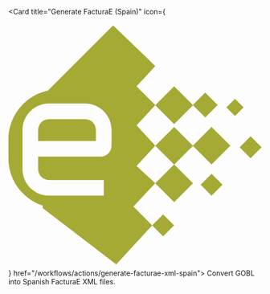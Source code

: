   <Card title="Generate FacturaE (Spain)" 
    icon={<svg fill="none" xmlns="http://www.w3.org/2000/svg" viewBox="0 0 20 20"><g clip-path="url(#a3)"><path fill-rule="evenodd" clip-rule="evenodd" d="M2.7158 15.0102C1.1388 14.4919 0 13.0073 0 11.2567V9.7754c0-1.898 1.3385-3.4832 3.123-3.8635L8.2708.7642l3.3329 3.2095-1.4813 1.6048 1.4813 1.4813-1.4813 1.6047 1.4813 1.6048-1.4813 1.6047 1.4813 1.3579-1.7282 1.8517 1.4813 1.4813-2.8392 3.0861-5.8018-4.444v-.1968Zm10.378-9.4318 1.4747 1.4747.981-.981.9831.9832-.9831.9831-.9678-.9677-1.4879 1.4879-1.4901-1.4901 1.4901-1.4901Zm1.4846 4.7051 1.4714 1.4714 1.4835-1.4835-1.4835-1.4835-1.478 1.478-1.478-1.478-1.4901 1.4901 1.4813 1.4813-1.4813 1.4814 1.4901 1.4901 1.4901-1.4901-1.4813-1.4814 1.4758-1.4758Zm1.4714 2.2078.8652.8652-.8652.8652-.8652-.8652.8652-.8652Zm-2.9627 4.0747-.8652-.8652-.8652.8652.8652.8652.8652-.8652Zm6.0477-7.0373.8652.8651-.8652.8653-.8652-.8653.8652-.8651Zm-.556-2.2842-.6784-.6784-.6784.6784.6784.6784.6784-.6784ZM3.2095 6.9362c-1.159 0-2.0985.9395-2.0985 2.0985v3.0861c0 1.159.9395 2.0985 2.0985 2.0985h4.3206v-1.2344H3.2095a.8641.8641 0 0 1-.864-.8641v-.9875h4.9377a.8641.8641 0 0 0 .864-.8641V9.0347c0-1.159-.9395-2.0985-2.0985-2.0985H3.2095Zm3.7033 2.9626H2.3454v-.864a.8641.8641 0 0 1 .8641-.8642h2.8392a.8641.8641 0 0 1 .8641.8641v.8641Z" fill="#A5AA35"/></g><defs><clipPath id="a3"><path fill="#fff" d="M0 0h20v20H0z"/></clipPath></defs></svg>} href="/workflows/actions/generate-facturae-xml-spain">
    Convert GOBL into Spanish FacturaE XML files.
  </Card>